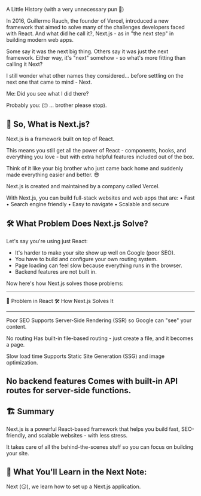 


<MainHeading> A Little History (with a very unnecessary pun 🙈)</MainHeading>

In 2016, Guillermo Rauch, the founder of Vercel, introduced a new
framework that aimed to solve many of the challenges developers faced
with React.
And what did he call it?, Next.js - as in "the next step" in building modern web apps.

Some say it was the next big thing. Others say it was just the next
framework. Either way, it's "next" somehow - so what's more fitting
than calling it Next?

I still wonder what other names they considered... before settling on
the next one that came to mind - Next.

Me: Did you see what I did there?

Probably you: (🙄 ... brother please stop).

<H2>🚀 So, What is Next.js?</H2>

Next.js is a framework built on top of React.

This means you still get all the power of React - components, hooks,
and everything you love - but with extra helpful features included out
of the box.

Think of it like your big brother who just came back home and suddenly
made everything easier and better. 😎

Next.js is created and maintained by a company called Vercel.

With Next.js, you can build full-stack websites and web apps that are:
• Fast
• Search engine friendly
• Easy to navigate
• Scalable and secure

<H2>🛠️ What Problem Does Next.js Solve?</H2>

Let's say you're using just React:
- It's harder to make your site show up well on Google (poor SEO).
- You have to build and configure your own routing system.
- Page loading can feel slow because everything runs in the browser.
- Backend features are not built in.

Now here's how Next.js solves those problems:

  -------------------------
  🧩 Problem in React                 🛠️ How Next.js Solves It
  ------------- -------------
  Poor SEO                            Supports Server-Side Rendering
                                      (SSR) so Google can "see" your
                                      content.

  No routing                          Has built-in file-based routing -
                                      just create a file, and it becomes
                                      a page.

  Slow load time                      Supports Static Site Generation
                                      (SSG) and image optimization.

  No backend features                 Comes with built-in API routes for
                                      server-side functions.
  -------------------------

## 🏗️ Summary

Next.js is a powerful React-based framework that helps you build fast,
SEO-friendly, and scalable websites - with less stress.

It takes care of all the behind-the-scenes stuff so you can focus on
building your site.

## 🧠 What You'll Learn in the Next Note:

Next (😏), we learn how to set up a Next.js application.
